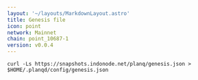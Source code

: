 ```yaml
---
layout: '~/layouts/MarkdownLayout.astro'
title: Genesis file
icon: point
network: Mainnet
chain: point_10687-1
version: v0.0.4
---
```

```
curl -Ls https://snapshots.indonode.net/planq/genesis.json > $HOME/.planqd/config/genesis.json
```